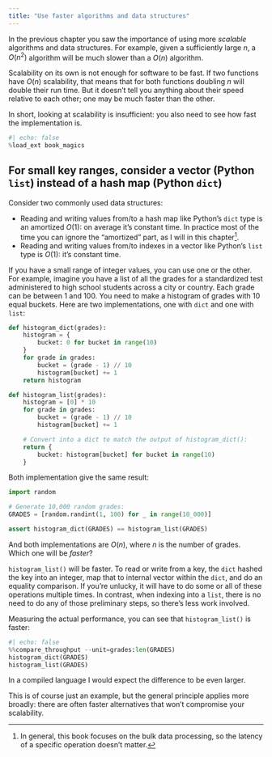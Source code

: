 ```yaml
---
title: "Use faster algorithms and data structures"
---
```


In the previous chapter you saw the importance of using more _scalable_ algorithms and data structures.
For example, given a sufficiently large $n$, a $O(n^2)$ algorithm will be much slower than a $O(n)$ algorithm.

Scalability on its own is not enough for software to be fast.
If two functions have $O(n)$ scalability, that means that for both functions doubling $n$ will double their run time.
But it doesn't tell you anything about their speed relative to each other; one may be much faster than the other.

In short, looking at scalability is insufficient: you also need to see how fast the implementation is.

```python
#| echo: false
%load_ext book_magics
```

## For small key ranges, consider a vector (Python `list`) instead of a hash map (Python `dict`)

Consider two commonly used data structures:

* Reading and writing values from/to a hash map like Python's `dict` type is an amortized $O(1)$: on average it's constant time.
  In practice most of the time you can ignore the "amortized" part, as I will in this chapter[^bulk].
* Reading and writing values from/to indexes in a vector like Python's `list` type is $O(1)$: it's constant time.

[^bulk]: In general, this book focuses on the bulk data processing, so the latency of a specific operation doesn't matter.

If you have a small range of integer values, you can use one or the other.
For example, imagine you have a list of all the grades for a standardized test administered to high school students across a city or country.
Each grade can be between 1 and 100.
You need to make a histogram of grades with 10 equal buckets.
Here are two implementations, one with `dict` and one with `list`:

```python
def histogram_dict(grades):
    histogram = {
        bucket: 0 for bucket in range(10)
    }
    for grade in grades:
        bucket = (grade - 1) // 10
        histogram[bucket] += 1
    return histogram

def histogram_list(grades):
    histogram = [0] * 10
    for grade in grades:
        bucket = (grade - 1) // 10
        histogram[bucket] += 1

    # Convert into a dict to match the output of histogram_dict():
    return {
        bucket: histogram[bucket] for bucket in range(10)
    }
```

Both implementation give the same result:

```python
import random

# Generate 10,000 random grades:
GRADES = [random.randint(1, 100) for _ in range(10_000)]

assert histogram_dict(GRADES) == histogram_list(GRADES)
```

And both implementations are $O(n)$, where $n$ is the number of grades.
Which one will be _faster_?

`histogram_list()` will be faster.
To read or write from a key, the `dict` hashed the key into an integer, map that to internal vector within the `dict`, and do an equality comparison.
If you're unlucky, it will have to do some or all of these operations multiple times.
In contrast, when indexing into a `list`, there is no need to do any of those preliminary steps, so there's less work involved.

Measuring the actual performance, you can see that `histogram_list()` is faster:

```python
#| echo: false
%%compare_throughput --unit=grades:len(GRADES)
histogram_dict(GRADES)
histogram_list(GRADES)
```

In a compiled language I would expect the difference to be even larger.

This is of course just an example, but the general principle applies more broadly: there are often faster alternatives that won't compromise your scalability.
